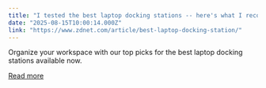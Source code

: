 ```yaml
---
title: "I tested the best laptop docking stations -- here's what I recommend for your office setup"
date: "2025-08-15T10:00:14.000Z"
link: "https://www.zdnet.com/article/best-laptop-docking-station/"
---
```


Organize your workspace with our top picks for the best laptop docking stations available now.

[Read more](https://www.zdnet.com/article/best-laptop-docking-station/)
